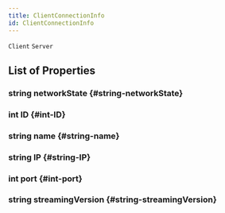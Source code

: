 ```yaml
---
title: ClientConnectionInfo
id: ClientConnectionInfo
---
```

`Client`
`Server`

## List of Properties

### string networkState {#string-networkState}

### int ID {#int-ID}

### string name {#string-name}

### string IP {#string-IP}

### int port {#int-port}

### string streamingVersion {#string-streamingVersion}

